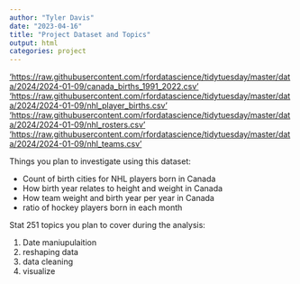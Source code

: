 ```yaml
---
author: "Tyler Davis"
date: "2023-04-16"
title: "Project Dataset and Topics"
output: html
categories: project
---
```


['https://raw.githubusercontent.com/rfordatascience/tidytuesday/master/data/2024/2024-01-09/canada_births_1991_2022.csv']()
['https://raw.githubusercontent.com/rfordatascience/tidytuesday/master/data/2024/2024-01-09/nhl_player_births.csv']()
['https://raw.githubusercontent.com/rfordatascience/tidytuesday/master/data/2024/2024-01-09/nhl_rosters.csv']()
['https://raw.githubusercontent.com/rfordatascience/tidytuesday/master/data/2024/2024-01-09/nhl_teams.csv']()

Things you plan to investigate using this dataset:

- Count of birth cities for NHL players born in Canada
- How birth year relates to height and weight in Canada
- How team weight and birth year per year in Canada
- ratio of hockey players born in each month

Stat 251 topics you plan to cover during the analysis:

1. Date maniupulaition
2. reshaping data
3. data cleaning
4. visualize


